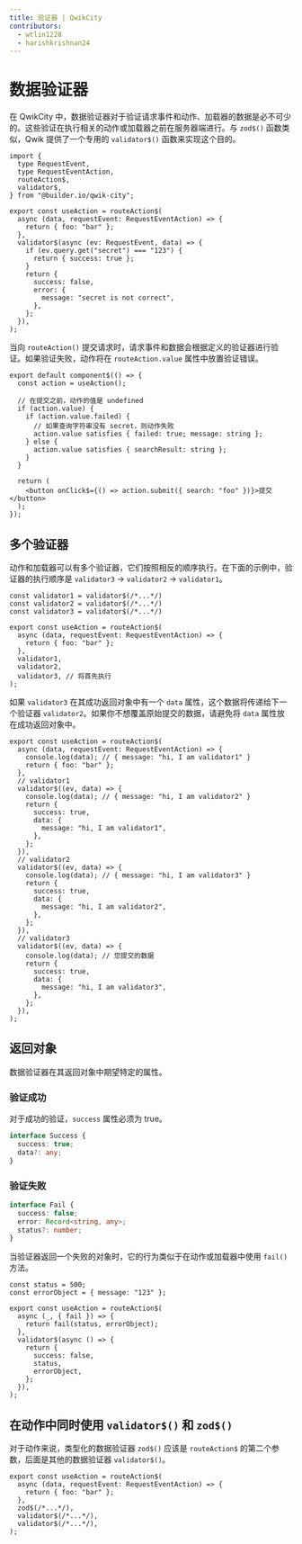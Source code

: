 ```yaml
---
title: 验证器 | QwikCity
contributors:
  - wtlin1228
  - harishkrishnan24
---
```


# 数据验证器

在 QwikCity 中，数据验证器对于验证请求事件和动作、加载器的数据是必不可少的。这些验证在执行相关的动作或加载器之前在服务器端进行。与 `zod$()` 函数类似，Qwik 提供了一个专用的 `validator$()` 函数来实现这个目的。

```tsx {12-22} /validator$/#a
import {
  type RequestEvent,
  type RequestEventAction,
  routeAction$,
  validator$,
} from "@builder.io/qwik-city";

export const useAction = routeAction$(
  async (data, requestEvent: RequestEventAction) => {
    return { foo: "bar" };
  },
  validator$(async (ev: RequestEvent, data) => {
    if (ev.query.get("secret") === "123") {
      return { success: true };
    }
    return {
      success: false,
      error: {
        message: "secret is not correct",
      },
    };
  }),
);
```

当向 `routeAction()` 提交请求时，请求事件和数据会根据定义的验证器进行验证。如果验证失败，动作将在 `routeAction.value` 属性中放置验证错误。

```tsx
export default component$(() => {
  const action = useAction();

  // 在提交之前，动作的值是 undefined
  if (action.value) {
    if (action.value.failed) {
      // 如果查询字符串没有 secret，则动作失败
      action.value satisfies { failed: true; message: string };
    } else {
      action.value satisfies { searchResult: string };
    }
  }

  return (
    <button onClick$={() => action.submit({ search: "foo" })}>提交</button>
  );
});
```

## 多个验证器

动作和加载器可以有多个验证器，它们按照相反的顺序执行。在下面的示例中，验证器的执行顺序是 `validator3` -> `validator2` -> `validator1`。

```tsx {9-11}
const validator1 = validator$(/*...*/)
const validator2 = validator$(/*...*/)
const validator3 = validator$(/*...*/)

export const useAction = routeAction$(
  async (data, requestEvent: RequestEventAction) => {
    return { foo: "bar" };
  },
  validator1,
  validator2,
  validator3, // 将首先执行
);
```

如果 `validator3` 在其成功返回对象中有一个 `data` 属性，这个数据将传递给下一个验证器 `validator2`。如果你不想覆盖原始提交的数据，请避免将 `data` 属性放在成功返回对象中。

```tsx /message: "hi, I am validator3"/#a /message: "hi, I am validator2"/#b /message: "hi, I am validator1"/#c
export const useAction = routeAction$(
  async (data, requestEvent: RequestEventAction) => {
    console.log(data); // { message: "hi, I am validator1" }
    return { foo: "bar" };
  },
  // validator1
  validator$((ev, data) => {
    console.log(data); // { message: "hi, I am validator2" }
    return {
      success: true,
      data: {
        message: "hi, I am validator1",
      },
    };
  }),
  // validator2
  validator$((ev, data) => {
    console.log(data); // { message: "hi, I am validator3" }
    return {
      success: true,
      data: {
        message: "hi, I am validator2",
      },
    };
  }),
  // validator3
  validator$((ev, data) => {
    console.log(data); // 您提交的数据
    return {
      success: true,
      data: {
        message: "hi, I am validator3",
      },
    };
  }),
);
```

## 返回对象

数据验证器在其返回对象中期望特定的属性。

### 验证成功

对于成功的验证，`success` 属性必须为 true。

```ts
interface Success {
  success: true;
  data?: any;
}
```

### 验证失败

```ts
interface Fail {
  success: false;
  error: Record<string, any>;
  status?: number;
}
```

当验证器返回一个失败的对象时，它的行为类似于在动作或加载器中使用 `fail()` 方法。

```tsx /status/#a /errorObject/#b
const status = 500;
const errorObject = { message: "123" };

export const useAction = routeAction$(
  async (_, { fail }) => {
    return fail(status, errorObject);
  },
  validator$(async () => {
    return {
      success: false,
      status,
      errorObject,
    };
  }),
);
```

## 在动作中同时使用 `validator$()` 和 `zod$()`

对于动作来说，类型化的数据验证器 `zod$()` 应该是 `routeAction$` 的第二个参数，后面是其他的数据验证器 `validator$()`。

```tsx {5-7}
export const useAction = routeAction$(
  async (data, requestEvent: RequestEventAction) => {
    return { foo: "bar" };
  },
  zod$(/*...*/),
  validator$(/*...*/),
  validator$(/*...*/),
);
```
